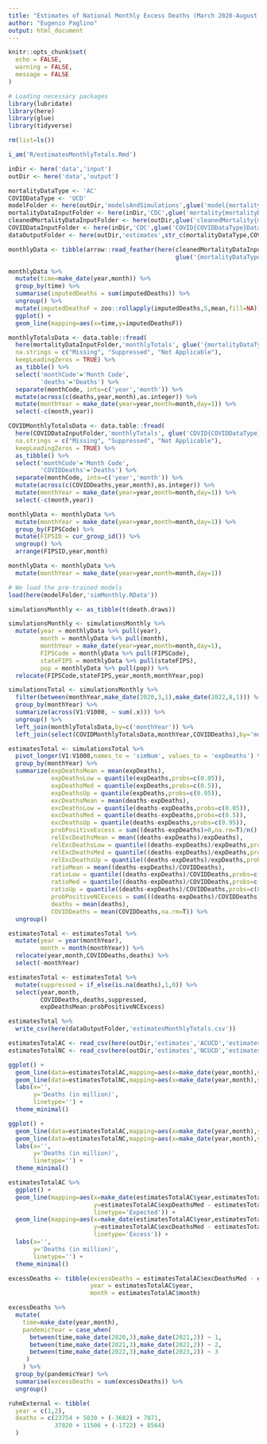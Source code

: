 ```yaml
---
title: "Estimates of National Monthly Excess Deaths (March 2020-August 2022)"
author: "Eugenio Paglino"
output: html_document
---
```


```r
knitr::opts_chunk$set(
  echo = FALSE,
  warning = FALSE,
  message = FALSE
)
```

```r
# Loading necessary packages
library(lubridate)
library(here)
library(glue)
library(tidyverse)
```

```r
rm(list=ls())

i_am('R/estimatesMonthlyTotals.Rmd')

inDir <- here('data','input')
outDir <- here('data','output')

mortalityDataType <- 'AC'
COVIDDataType <- 'UCD'
modelFolder <- here(outDir,'modelsAndSimulations',glue('model{mortalityDataType}'))
mortalityDataInputFolder <- here(inDir,'CDC',glue('mortality{mortalityDataType}Data'))
cleanedMortalityDataInputFolder <- here(outDir,glue('cleanedMortality{mortalityDataType}Data'))
COVIDDataInputFolder <- here(inDir,'CDC',glue('COVID{COVIDDataType}Data'))
dataOutputFolder <- here(outDir,'estimates',str_c(mortalityDataType,COVIDDataType))
```

```r
monthlyData <- tibble(arrow::read_feather(here(cleanedMortalityDataInputFolder,
                                               glue('{mortalityDataType}MonthlyData.feather'))))
```

```r
monthlyData %>% 
  mutate(time=make_date(year,month)) %>%
  group_by(time) %>%
  summarise(imputedDeaths = sum(imputedDeaths)) %>%
  ungroup() %>%
  mutate(imputedDeathsF = zoo::rollapply(imputedDeaths,5,mean,fill=NA)) %>%
  ggplot() +
  geom_line(mapping=aes(x=time,y=imputedDeathsF))
```


```r
monthlyTotalsData <- data.table::fread(
  here(mortalityDataInputFolder,'monthlyTotals', glue('{mortalityDataType}MonthlyTotals.txt')),
  na.strings = c("Missing", "Suppressed", "Not Applicable"),
  keepLeadingZeros = TRUE) %>%
  as_tibble() %>%
  select('monthCode'='Month Code',
         'deaths'='Deaths') %>%
  separate(monthCode, into=c('year','month')) %>%
  mutate(across(c(deaths,year,month),as.integer)) %>%
  mutate(monthYear = make_date(year=year,month=month,day=1)) %>%
  select(-c(month,year))

COVIDMonthlyTotalsData <- data.table::fread(
  here(COVIDDataInputFolder,'monthlyTotals', glue('COVID{COVIDDataType}MonthlyTotals.txt')),
  na.strings = c("Missing", "Suppressed", "Not Applicable"),
  keepLeadingZeros = TRUE) %>%
  as_tibble() %>%
  select('monthCode'='Month Code',
         'COVIDDeaths'='Deaths') %>%
  separate(monthCode, into=c('year','month')) %>%
  mutate(across(c(COVIDDeaths,year,month),as.integer)) %>%
  mutate(monthYear = make_date(year=year,month=month,day=1)) %>%
  select(-c(month,year))
```

```r
monthlyData <- monthlyData %>%
  mutate(monthYear = make_date(year=year,month=month,day=1)) %>%
  group_by(FIPSCode) %>%
  mutate(FIPSID = cur_group_id()) %>%
  ungroup() %>%
  arrange(FIPSID,year,month)
```

```r
monthlyData <- monthlyData %>%
  mutate(monthYear = make_date(year=year,month=month,day=1))
```

```r
# We load the pre-trained models
load(here(modelFolder,'simMonthly.RData'))
```

```r
simulationsMonthly <- as_tibble(t(death.draws))

simulationsMonthly <- simulationsMonthly %>% 
  mutate(year = monthlyData %>% pull(year),
         month = monthlyData %>% pull(month),
         monthYear = make_date(year=year,month=month,day=1),
         FIPSCode = monthlyData %>% pull(FIPSCode),
         stateFIPS = monthlyData %>% pull(stateFIPS),
         pop = monthlyData %>% pull(pop)) %>%
  relocate(FIPSCode,stateFIPS,year,month,monthYear,pop)
```

```r
simulationsTotal <- simulationsMonthly %>%
  filter(between(monthYear,make_date(2020,3,1),make_date(2022,8,1))) %>%
  group_by(monthYear) %>%
  summarize(across(V1:V1000, ~ sum(.x))) %>%
  ungroup() %>%
  left_join(monthlyTotalsData,by=c('monthYear')) %>%
  left_join(select(COVIDMonthlyTotalsData,monthYear,COVIDDeaths),by='monthYear')

estimatesTotal <- simulationsTotal %>%
  pivot_longer(V1:V1000,names_to = 'simNum', values_to = 'expDeaths') %>%
  group_by(monthYear) %>%
  summarize(expDeathsMean = mean(expDeaths),
            expDeathsLow = quantile(expDeaths,probs=c(0.05)),
            expDeathsMed = quantile(expDeaths,probs=c(0.5)),
            expDeathsUp = quantile(expDeaths,probs=c(0.95)),
            excDeathsMean = mean(deaths-expDeaths),
            excDeathsLow = quantile(deaths-expDeaths,probs=c(0.05)),
            excDeathsMed = quantile(deaths-expDeaths,probs=c(0.5)),
            excDeathsUp = quantile(deaths-expDeaths,probs=c(0.95)),
            probPositiveExcess = sum((deaths-expDeaths)>0,na.rm=T)/n(),
            relExcDeathsMean = mean((deaths-expDeaths)/expDeaths),
            relExcDeathsLow = quantile((deaths-expDeaths)/expDeaths,probs=c(0.05)),
            relExcDeathsMed = quantile((deaths-expDeaths)/expDeaths,probs=c(0.5)),
            relExcDeathsUp = quantile((deaths-expDeaths)/expDeaths,probs=c(0.95)),
            ratioMean = mean((deaths-expDeaths)/COVIDDeaths),
            ratioLow = quantile((deaths-expDeaths)/COVIDDeaths,probs=c(0.05),na.rm=T),
            ratioMed = quantile((deaths-expDeaths)/COVIDDeaths,probs=c(0.5),na.rm=T),
            ratioUp = quantile((deaths-expDeaths)/COVIDDeaths,probs=c(0.95),na.rm=T),
            probPositiveNCExcess = sum(((deaths-expDeaths)/COVIDDeaths)>1,na.rm=T)/n(),
            deaths = mean(deaths),
            COVIDDeaths = mean(COVIDDeaths,na.rm=T)) %>%
  ungroup()
```

```r
estimatesTotal <- estimatesTotal %>% 
  mutate(year = year(monthYear),
         month = month(monthYear)) %>%
  relocate(year,month,COVIDDeaths,deaths) %>%
  select(-monthYear)
```

```r
estimatesTotal <- estimatesTotal %>% 
  mutate(suppressed = if_else(is.na(deaths),1,0)) %>%
  select(year,month,
         COVIDDeaths,deaths,suppressed,
         expDeathsMean:probPositiveNCExcess)
```

```r
estimatesTotal %>%
  write_csv(here(dataOutputFolder,'estimatesMonthlyTotals.csv'))
```

```r
estimatesTotalAC <- read_csv(here(outDir,'estimates','ACUCD','estimatesMonthlyTotals.csv'))
estimatesTotalNC <- read_csv(here(outDir,'estimates','NCUCD','estimatesMonthlyTotals.csv'))
```


```r
ggplot() +
  geom_line(data=estimatesTotalAC,mapping=aes(x=make_date(year,month),y=expDeathsMed/1000,linetype='All Causes')) +
  geom_line(data=estimatesTotalNC,mapping=aes(x=make_date(year,month),y=expDeathsMed/1000,linetype='Natural Causes')) +
  labs(x='',
       y='Deaths (in million)',
       linetype='') +
  theme_minimal()
```

```r
ggplot() +
  geom_line(data=estimatesTotalAC,mapping=aes(x=make_date(year,month),y=deaths/1000,linetype='All Causes')) +
  geom_line(data=estimatesTotalNC,mapping=aes(x=make_date(year,month),y=deaths/1000,linetype='Natural Causes')) +
  labs(x='',
       y='Deaths (in million)',
       linetype='') +
  theme_minimal()
```

```r
estimatesTotalAC %>%
  ggplot() +
  geom_line(mapping=aes(x=make_date(estimatesTotalAC$year,estimatesTotalAC$month),
                        y=estimatesTotalAC$expDeathsMed - estimatesTotalNC$expDeathsMed,
                        linetype='Expected')) +
  geom_line(mapping=aes(x=make_date(estimatesTotalAC$year,estimatesTotalAC$month),
                        y=estimatesTotalAC$excDeathsMed - estimatesTotalNC$excDeathsMed,
                        linetype='Excess')) +
  labs(x='',
       y='Deaths (in million)',
       linetype='') +
  theme_minimal()
```

```r
excessDeaths <- tibble(excessDeaths = estimatesTotalAC$excDeathsMed - estimatesTotalNC$excDeathsMed,
                       year = estimatesTotalAC$year,
                       month = estimatesTotalAC$month)

excessDeaths %>% 
  mutate(
    time=make_date(year,month),
    pandemicYear = case_when(
      between(time,make_date(2020,3),make_date(2021,2)) ~ 1,
      between(time,make_date(2021,3),make_date(2022,2)) ~ 2,
      between(time,make_date(2022,3),make_date(2023,2)) ~ 3
     )
    ) %>%
  group_by(pandemicYear) %>%
  summarise(excessDeaths = sum(excessDeaths)) %>%
  ungroup()

ruhmExternal <- tibble(
  year = c(1,2),
  deaths = c(23754 + 5030 + (-3682) + 7071,
             37820 + 11506 + (-1722) + 8564)
  )
```
